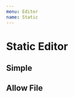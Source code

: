 ```yaml
---
menu: Editor
name: Static
---
```



# Static Editor

<link href="https://cdn.jsdelivr.net/npm/antd@3.26.6/dist/antd.min.css" rel="stylesheet" />

## Simple

<Playground>
  <RonpaStaticEditor 
    username="Jack"
    onSubmit={console.log}
  />
</Playground>

## Allow File

<Playground>
  <RonpaStaticEditor 
    username="Jack"
    onSubmit={console.log}
    allowFile
  />
</Playground>